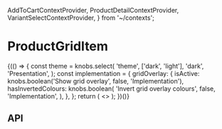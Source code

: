  AddToCartContextProvider,
  ProductDetailContextProvider,
  VariantSelectContextProvider,
} from '~/contexts';

<Meta title="Components/ProductGridItem" component={ProductGridItem} />

# ProductGridItem

<Canvas>
  <Story name="Base component">
    {(() => {
      const theme = knobs.select(
        'theme',
        ['dark', 'light'],
        'dark',
        'Presentation',
      );
      const implementation = {
        gridOverlay: {
          isActive: knobs.boolean('Show grid overlay', false, 'Implementation'),
          hasInvertedColours: knobs.boolean(
            'Invert grid overlay colours',
            false,
            'Implementation',
          ),
        },
      };
      return (
        <>
        <AddToCartContextProvider onClick={mockAddToCartButtonOnClick}>
          <ProductDetailContextProvider
            product={knobs.object('Product', ProductDetailHeaderFixture.product, 'Content')}
          >
            <VariantSelectContextProvider
              variants={knobs.object('Variant', ProductGridItemFixture.variantOptions, 'Content')}
            >
              <ProductGridItem
                copy={{
                  addToCart: AddToCartButtonFixture.copy,
                  ...ProductGridItemFixture.copy,
                }}
                url={knobs.text('URL', ProductGridItemFixture.url, 'Content')}
                theme={theme}
              />
            </VariantSelectContextProvider>
          </ProductDetailContextProvider>
        </AddToCartContextProvider>
          <StorybookGridOverlay
            isActive={implementation.gridOverlay.isActive}
            hasInvertedColours={implementation.gridOverlay.hasInvertedColours}
          />
        </>
      );
    })()}
  </Story>
</Canvas>

## API

<ArgsTable of={ProductGridItem} />
